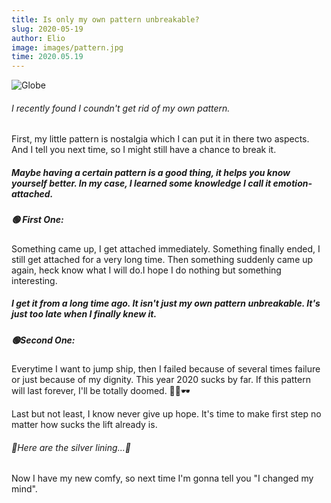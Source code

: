 ```yaml
---
title: Is only my own pattern unbreakable?
slug: 2020-05-19
author: Elio
image: images/pattern.jpg
time: 2020.05.19
---
```


![Globe](images/pattern.jpg)

###### I recently found I coundn't get rid of my own pattern.

First, my little pattern is nostalgia which I can put it in there two aspects.
And I tell you next time, so I might still have a chance to break it.

##### Maybe having a certain pattern is a good thing, it helps you know yourself better. In my case, I learned some knowledge I call it emotion-attached.

##### 🟢 First One:
Something came up, I get attached immediately. Something finally ended, I still get attached for a very long time.
Then something suddenly came up again, heck know what I will do.I hope I do nothing but something interesting.

##### I get it from a long time ago. It isn't just my own pattern unbreakable. It's just too late when I finally knew it.

##### 🟢Second One:
Everytime I want to jump ship, then I failed because of several times failure or just because of my dignity. This year 2020 sucks by far. If this pattern will last forever, I'll be totally doomed.
🎒🌂🕶

Last but not least, I know never give up hope. It's time to make first step no matter how sucks the lift already is.

###### 🐙Here are the silver lining...🐉
Now I have my new comfy, so next time I'm gonna tell you "I changed my mind".